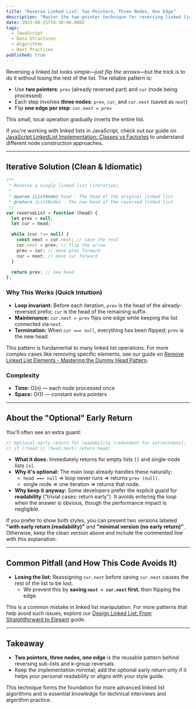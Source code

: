 ```yaml
---
title: "Reverse Linked List: Two Pointers, Three Nodes, One Edge"
description: "Master the two-pointer technique for reversing linked lists. Learn how each step involves three nodes and one edge flip, with iterative implementation and common pitfalls."
date: 2025-08-25T18:30:00.000Z
tags:
  - JavaScript
  - Data Structures
  - Algorithms
  - Best Practices
published: true
---
```


Reversing a linked list looks simple—_just flip the arrows_—but the trick is to do it without losing the rest of the list. The reliable pattern is:

- Use **two pointers**: `prev` (already reversed part) and `cur` (node being processed)
- Each step involves **three nodes**: `prev`, `cur`, and `cur.next` (saved as `next`)
- Flip **one edge per step**: `cur.next = prev`

This small, local operation gradually inverts the entire list.

If you're working with linked lists in JavaScript, check out our guide on [JavaScript LinkedList Implementation: Classes vs Factories](/blog/javascript-linkedlist-classes-vs-factories) to understand different node construction approaches.

---

## Iterative Solution (Clean & Idiomatic)

```js
/**
 * Reverse a singly linked list (iterative).
 *
 * @param {ListNode} head - The head of the original linked list
 * @return {ListNode} - The new head of the reversed linked list
 */
var reverseList = function (head) {
  let prev = null;
  let cur = head;

  while (cur !== null) {
    const next = cur.next; // save the rest
    cur.next = prev; // flip the arrow
    prev = cur; // move prev forward
    cur = next; // move cur forward
  }

  return prev; // new head
};
```

### Why This Works (Quick Intuition)

- **Loop invariant:** Before each iteration, `prev` is the head of the already-reversed prefix; `cur` is the head of the remaining suffix.
- **Maintenance:** `cur.next = prev` flips one edge while keeping the list connected via `next`.
- **Termination:** When `cur === null`, everything has been flipped; `prev` is the new head.

This pattern is fundamental to many linked list operations. For more complex cases like removing specific elements, see our guide on [Remove Linked List Elements - Mastering the Dummy Head Pattern](/blog/remove-linked-list-elements).

### Complexity

- **Time:** O(n) — each node processed once
- **Space:** O(1) — constant extra pointers

---

## About the "Optional" Early Return

You'll often see an extra guard:

```js
// Optional early return for readability (redundant for correctness):
// if (!head || !head.next) return head;
```

- **What it does:** Immediately returns for empty lists `[]` and single-node lists `[x]`.
- **Why it's optional:** The main loop already handles these naturally:
  - `head === null` ⇒ loop never runs ⇒ returns `prev (null)`.
  - single node ⇒ one iteration ⇒ returns that node.
- **Why keep it anyway:** Some developers prefer the explicit guard for **readability** ("trivial cases: return early"). It avoids entering the loop when the answer is obvious, though the performance impact is negligible.

If you prefer to show both styles, you can present two versions labeled **"with early return (readability)"** and **"minimal version (no early return)"**. Otherwise, keep the clean version above and include the commented line with this explanation.

---

## Common Pitfall (and How This Code Avoids It)

- **Losing the list:** Reassigning `cur.next` before saving `cur.next` causes the rest of the list to be lost.
  - We prevent this by **saving `next = cur.next` first**, then flipping the edge.

This is a common mistake in linked list manipulation. For more patterns that help avoid such issues, explore our [Design Linked List: From Straightforward to Elegant](/blog/design-linked-list-straightforward-to-elegant) guide.

---

## Takeaway

- **Two pointers, three nodes, one edge** is the reusable pattern behind reversing sub-lists and k-group reversals.
- Keep the implementation minimal; add the optional early return only if it helps your personal readability or aligns with your style guide.

This technique forms the foundation for more advanced linked list algorithms and is essential knowledge for technical interviews and algorithm practice.